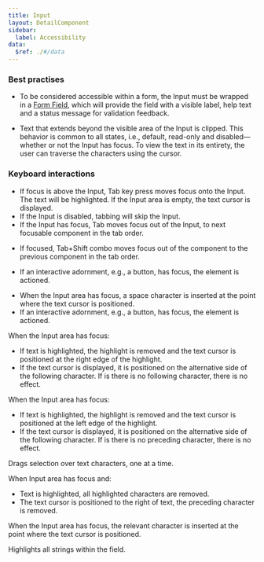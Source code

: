 ```yaml
---
title: Input
layout: DetailComponent
sidebar:
  label: Accessibility
data:
  $ref: ./#/data
---
```


### Best practises

- To be considered accessible within a form, the Input must be wrapped in a [Form Field](/salt/components/form-field), which will provide the field with a visible label, help text and a status message for validation feedback. 

- Text that extends beyond the visible area of the Input is clipped. This behavior is common to all states, i.e., default, read-only and disabled—whether or not the Input has focus. To view the text in its entirety, the user can traverse the characters using the cursor. 

### Keyboard interactions

<KeyboardControls>
<KeyboardControl keyOrCombos="Tab">

- If focus is above the Input, Tab key press moves focus onto the Input. The text will be highlighted. If the Input area is empty, the text cursor is displayed.
- If the Input is disabled, tabbing will skip the Input.
- If the Input has focus, Tab moves focus out of the Input, to next focusable component in the tab order.

</KeyboardControl>
<KeyboardControl keyOrCombos="Tab + Shift">

- If focused, Tab+Shift combo moves focus out of the component to the previous component in the tab order.

</KeyboardControl>
<KeyboardControl keyOrCombos="Enter">

- If an interactive adornment, e.g., a button, has focus, the element is actioned. 

</KeyboardControl>
<KeyboardControl keyOrCombos="Space">

- When the Input area has focus, a space character is inserted at the point where the text cursor is positioned. 
- If an interactive adornment, e.g., a button, has focus, the element is actioned. 

</KeyboardControl>
<KeyboardControl keyOrCombos="Right Arrow">

When the Input area has focus: 
- If text is highlighted, the highlight is removed and the text cursor is positioned at the right edge of the highlight. 
- If the text cursor is displayed, it is positioned on the alternative side of the following character. If is there is no following character, there is no effect. 

</KeyboardControl>
<KeyboardControl keyOrCombos="Left Arrow">

When the Input area has focus: 
- If text is highlighted, the highlight is removed and the text cursor is positioned at the left edge of the highlight. 
- If the text cursor is displayed, it is positioned on the alternative side of the following character. If is there is no preceding character, there is no effect. 

</KeyboardControl>
<KeyboardControl keyOrCombos="Shift + Left/Right Arrow">
 
Drags selection over text characters, one at a time. 

</KeyboardControl>
<KeyboardControl keyOrCombos="Backspace">
 
When Input area has focus and: 
- Text is highlighted, all highlighted characters are removed. 
- The text cursor is positioned to the right of text, the preceding character is removed. 

</KeyboardControl>
<KeyboardControl keyOrCombos="Alphanumeric/Special keys">
 
When the Input area has focus, the relevant character is inserted at the point where the text cursor is positioned. 

</KeyboardControl>
<KeyboardControl keyOrCombos="Control/Command + A">
 
Highlights all strings within the field.

</KeyboardControl>
</KeyboardControls>
